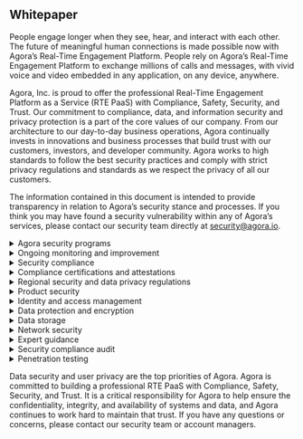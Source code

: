 ## Whitepaper

People engage longer when they see, hear, and interact with each other. The future of meaningful human connections is made possible now with Agora’s Real-Time Engagement Platform. People rely on Agora’s Real-Time Engagement Platform to exchange millions of calls and messages, with vivid voice and video embedded in any application, on any device, anywhere. 

Agora, Inc. is proud to offer the professional Real-Time Engagement Platform as a Service (RTE PaaS) with Compliance, Safety, Security, and Trust. Our commitment to compliance, data, and information security and privacy protection is a part of the core values of our company. From our <Vg k="AB_NAME"/> architecture to our day-to-day business operations, Agora continually invests in innovations and business processes that build trust with our customers, investors, and developer community. Agora works to high standards to follow the best security practices and comply with strict privacy regulations and standards as we respect the privacy of all our customers.

The information contained in this document is intended to provide transparency in relation to Agora’s security stance and processes. If you think you may have found a security vulnerability within any of Agora’s services, please contact our security team directly at security@agora.io.

<details>
<summary>Agora security programs</summary>

Agora thrives to incorporate security into all our products and services and integrates the best security practices into everyday business operations. To meet these primary goals and improve the overall information security posture in an efficient and effective manner, Agora has built its security framework against the ISO27001 Information Security Management Standard. 

As threats to information security continue to evolve, having dedicated security resources is essential. Agora’s Executive Security Committee meets regularly to address security concerns and coordinate company-wide security initiatives. The Agora Strategic Security Program Roadmap has been developed and approved by the committee to guide the implementation of our security programs. Our dedicated security team, led by the Chief Information Security Officer, has the responsibility for building and enforcing information security programs. 
</details>

<details>
<summary>Ongoing monitoring and improvement</summary>

Agora is always looking to better protect its systems and customers. Therefore, we continuously monitor and improve our Information Security Programs by implementing the following:
- Agora conducts an internal audit of its information security management system at least once a year to ensure effectiveness;
- Agora follows industry best practice software development lifecycle management processes and conducts internal security reviews and testing before deployment into production systems;
- Agora engages third-party security experts to carry out regular penetration tests;
- Through our Bug Bounty Program, Agora works with security researchers to keep our customers data more secure by identifying and reporting vulnerabilities in our products and services. 
</details>

<details>
<summary>Security compliance</summary>

Agora adheres to regional and international information security standards as well as industry requirements and is committed to using international best practices. We engage with independent third parties to verify the compliance of Agora. Certified by various reputable agencies across the globe, we are recognized by industry and security organizations for excellence.
</details>

<details>
<summary>Compliance certifications and attestations</summary>

**ISO/IEC 27001 Information Security Management Standard**

Agora is certified to ISO/IEC 27001:2013 by DNV GL, demonstrating our information security maturity level. Our security team implements the Information Security Management System in partnership with Ernst &amp; Young. Security is a top priority at Agora, and this achievement demonstrates our commitment and continuous efforts to improve the efficiency of information security controls.

Click to download the certificate: [ISO/IEC 27001:2013](https://web-cdn.agora.io/docs-files/1603254750285)

**ISO/IEC 27018 Information Technology – Security techniques – Code of practice for protection of personally identifiable information (PII) in publics clouds acting as PII processors**

Agora is certified to ISO/IEC 27018 by DNV GL. This standard is a Code of Practice for protecting personal data in the cloud environment. Agora continuously strives to protect the sensitive data with our customers.

Click to download the certificate: [ISO/IEC 27018:2019](https://web-cdn.agora.io/docs-files/1603254867645)

**SOC 2 Report**

Agora is confident with our security practices and we continue to engage independent third parties to perform a strict SOC 2 audit on our internal processes, security controls and the design of Agora products. We meet all audit requirements set by the American Institute of Certified Public Accounts (AICPA) standards for security, availability and confidently and achieves the SOC 2 report. 

**PCI DSS**

Agora prioritizes the security and privacy of its customers. Since we are neither a merchant nor a service provider as defined by the PCI Security Standards Council, we do not need to conduct an annual PCI assessment. However, Agora ensures that all transactions and customer data are handled with the highest level of security, in alignment with industry best practices. Should you have any questions or require further information regarding our security measures, please feel free to contact us at [security@agora.io](mailto:security@agora.io).

</details>

<details>
<summary>Regional security and data privacy regulations</summary>

**General Data Protection Regulation - GDPR**
Agora is aligned with GDPR and we are committed to providing GDPR compliant products and services to our customers in the EU region or with our customers who conduct business within the EU.

**Health Insurance Portability and Accountability Act -HIPAA**
Agora is aware of the sensitivity of transmitting and processing health information and we have invested in both the creation and ongoing maintenance of a HIPAA compliance program.

**California Consumer Privacy Act - CCPA**
The CCPA is the first comprehensive privacy law in the United States that aims to provide a variety of privacy rights to California consumers. As a service provider, Agora is aligned with CCPA though the implementation of our security programs.

**Children’s Online Privacy Protection Act - COPPA**
The COPPA regulates the privacy protection requirements for children under the age of thirteen. Agora has engaged privacy experts in meeting the requirements of COPPA.

</details>

<details>
<summary>Product security</summary>

Agora strongly believes in the principles of Secure by Design and Defense in Depth. Therefore, Agora adopts industry recognized security standards and best security practice at every layer - from infrastructure to application, in order to perfect our products and environment, and to secure the organization and our customers.
</details>

<details>
<summary>Identity and access management</summary>

Securing access to your environment starts with identity and access controls. Agora provides you with a solution to ensure that only authorized people can access your services and resources. The Agora Console is a role-based access control tool that you utilize to restrict access based on "the-need-to-know" principle. The console is an interactive interface where you can easily create accounts, revoke members and assign roles and permissions. This tool can assist you to enforce your security policies.

Furthermore, Agora provides static key, dynamic key, and hybrid authentication methods to secure the communication channels in different use-cases.
</details>

<details>
<summary>Data protection and encryption</summary>

At Agora, you choose how your content is secured. We offer you various options for your content in transit and provide you with full control of your own encryption keys. There features include:
- Agora Software Development Kits (SDKs) provide built-in encryption algorithm including AES-128 and AES-256 to protect all data transmitted between the end users and Agora services.
- We also provide you with the choice to use your own encryption algorithm to protect users’ media stream during real-time engagement. The encryption key is completely under your control.
- The communication between the end users and Agora network (that is, <Vg k="AGORA_BACKEND"/>) is protected by encrypted transmission protocols such as the Agora Private Transmission Protocol, Transport Layer Security (TLS) and WebSocket Secure (WSS). 
</details>

<details>
<summary>Data storage</summary>

Agora offers our customers the ability to record the real-time communication with Agora On-Premise Recording SDK and Agora Cloud Recording SDK. The recording files can be stored on the users’ local device or can be stored in a designated cloud storage service chosen by our customers. The local recordings or cloud recordings can be further encrypted through any encryption form of your choosing.
Agora does not store any streaming data or user data except for caching for transmission purpose. The cached streaming data of users will be immediately released after the service.
Data centers hosting Agora services are maintained by certified and industry-leading cloud service providers, offering state-of-the-art physical protection for the servers and infrastructure that comprise the Agora environment.
</details>

<details>
<summary>Network security</summary>

The production environment, where all our customers data and functional servers reside, are completely separated from our internal organization network including the development and testing environments. This guarantees that all our customers data will stay in the production environment and never be used for development or testing purposes. 

Access to the Agora production and non-production network is minimized to the greatest extent. Agora also implements network segmentation in production network based on various factors such as the type of business, the criticality of data, and the potential risks, to secure the sensitive customer data.

**DDoS prevention**
Agora regularly scans our core network nodes in the production environment to check and clear potential security vulnerabilities Anti-DDoS firewalls are configured in each core cloud data center for protection. With more than two hundred distributed data centers around the world, Agora can guarantee you with sufficient capabilities and resources to minimize the impact of DDoS attacks and ensure high-availability of real-time video and audio anywhere around the globe.

**Monitoring, logging and analysis**
Agora continuously monitors and analyzes log events to gain a comprehensive view of the security state of our production environment. The logging covers both successful and unsuccessful security events, with an emphasis on the event data of critical infrastructure. 

To provide customers with better visibility and security insights, Agora Analytics is made available to consumers as a tracking and analysis tool. This tool enables customers to efficiently locate quality issues and identify root causes for a better end user experience. 

The tool contains the Real-Time Alarm function, which enables you to monitor call quality and informs you in real time when the user’s communication experience is below expectation. With Real-Time Alarm, you can undertake the following actions in real time:
- Monitor users who are having poor communication experience.
- Identify abnormalities, analyze quality factor, and locate the source of an abnormal issue.

**Network geo-fencing**
Agora has embedded Network Geo-Fencing in Real-Time Voice, Video and Messaging SDKs to ensure your data is secured from the rising concerns in network security and privacy breaches. Agora Network Geo-Fencing establishes a virtual boundary within <Vg k="AGORA_BACKEND"/> and you have the choice to restricted your network traffic in one or more designated region(s). 

**Network redundancy**
Agora has more than 200 data centers POPs (Points of Presence) across the world, covering the United States, Europe, China, Japan, India and Asia Pacific and other areas. The POPs in the SD-TRN network adopt the full mesh topology with superior routing capabilities. This is to ensure that the network services are not interrupted due to a single point of failure. The POPs build fault tolerance and disaster recovery capability of Agora service across the regions. 

POPs also measure the performance of every possible path through the global network to find the “optimized” paths to ensure high data packet delivery success rate within the smallest time window.
</details>

<details>
<summary>Expert guidance</summary>

Agora provides expert guidance to our customers on how to leverage our security features and embed best practices into every layer of your application. 
</details>

<details>
<summary>Security compliance audit</summary>

Agora is continuously monitoring, auditing, and improving the design and operating effectiveness of our security controls. These activities are regularly performed by both third-party credentialed assessors and Agora’s internal risk and compliance team. Audit results are shared with senior management and all findings are tracked to resolution in a timely manner. 
</details>

<details>
<summary>Penetration testing</summary>

In addition to third-party security compliance audits, Agora engages Trustwave SpiderLabs to conduct network penetration tests at least annually. Results of the penetration testing are shared with senior management and are triaged, prioritized and remediated in time. Agora customers may receive executive summaries of these activities by requesting them from their account managers. 
</details>

Data security and user privacy are the top priorities of Agora. Agora is committed to building a professional RTE PaaS with Compliance, Safety, Security, and Trust. It is a critical responsibility for Agora to help ensure the confidentiality, integrity, and availability of systems and data, and Agora continues to work hard to maintain that trust. If you have any questions or concerns, please contact our security team or account managers.